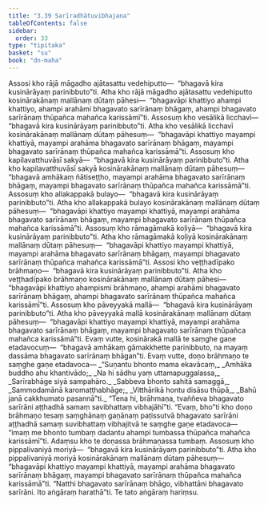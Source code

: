 ```yaml
---
title: "3.39 Sarīradhātuvibhajana"
tableOfContents: false
sidebar:
  order: 33
type: "tipitaka"
basket: "su"
book: "dn-maha"
---
```



<DynamicBreadcrumb />

<Division number="236" book="dn-maha" bookNo="7" page="135">

<Paragraph number="515" book="dn-maha">
Assosi kho rājā māgadho ajātasattu vedehiputto—  “bhagavā kira kusinārāyaṃ parinibbuto”ti. Atha kho rājā māgadho ajātasattu vedehiputto kosinārakānaṃ mallānaṃ dūtaṃ pāhesi—  “bhagavāpi khattiyo ahampi khattiyo, ahampi arahāmi bhagavato sarīrānaṃ bhāgaṃ, ahampi bhagavato sarīrānaṃ thūpañca mahañca karissāmī”ti.
</Paragraph>

<Paragraph number="516" book="dn-maha">
Assosuṃ kho vesālikā licchavī—  “bhagavā kira kusinārāyaṃ parinibbuto”ti. Atha kho vesālikā licchavī kosinārakānaṃ mallānaṃ dūtaṃ pāhesuṃ—  “bhagavāpi khattiyo mayampi khattiyā, mayampi arahāma bhagavato sarīrānaṃ bhāgaṃ, mayampi bhagavato sarīrānaṃ thūpañca mahañca karissāmā”ti.
</Paragraph>

<Paragraph number="517" book="dn-maha">
Assosuṃ kho kapilavatthuvāsī sakyā—  “bhagavā kira kusinārāyaṃ parinibbuto”ti. Atha kho kapilavatthuvāsī sakyā kosinārakānaṃ mallānaṃ dūtaṃ pāhesuṃ—  “bhagavā amhākaṃ ñātiseṭṭho, mayampi arahāma bhagavato sarīrānaṃ bhāgaṃ, mayampi bhagavato sarīrānaṃ thūpañca mahañca karissāmā”ti.
</Paragraph>

<Paragraph number="518" book="dn-maha">
Assosuṃ kho allakappakā bulayo—  “bhagavā kira kusinārāyaṃ parinibbuto”ti. Atha kho allakappakā bulayo kosinārakānaṃ mallānaṃ dūtaṃ pāhesuṃ—  “bhagavāpi khattiyo mayampi khattiyā, mayampi arahāma bhagavato sarīrānaṃ bhāgaṃ, mayampi bhagavato sarīrānaṃ thūpañca mahañca karissāmā”ti.
</Paragraph>

<Paragraph number="519" book="dn-maha">
Assosuṃ kho rāmagāmakā koḷiyā—  “bhagavā kira kusinārāyaṃ parinibbuto”ti. Atha kho rāmagāmakā koḷiyā kosinārakānaṃ mallānaṃ dūtaṃ pāhesuṃ—  “bhagavāpi khattiyo mayampi khattiyā, mayampi arahāma bhagavato sarīrānaṃ bhāgaṃ, mayampi bhagavato sarīrānaṃ thūpañca mahañca karissāmā”ti.
</Paragraph>

<Paragraph number="520" book="dn-maha">
Assosi kho veṭṭhadīpako brāhmaṇo—  “bhagavā kira kusinārāyaṃ parinibbuto”ti. Atha kho veṭṭhadīpako brāhmaṇo kosinārakānaṃ mallānaṃ dūtaṃ pāhesi—  “bhagavāpi khattiyo ahampismi brāhmaṇo, ahampi arahāmi bhagavato sarīrānaṃ bhāgaṃ, ahampi bhagavato sarīrānaṃ thūpañca mahañca karissāmī”ti.
</Paragraph>

<Paragraph number="521" book="dn-maha">
Assosuṃ kho pāveyyakā mallā—  “bhagavā kira kusinārāyaṃ parinibbuto”ti. Atha kho pāveyyakā mallā kosinārakānaṃ mallānaṃ dūtaṃ pāhesuṃ—  “bhagavāpi khattiyo mayampi khattiyā, mayampi arahāma bhagavato sarīrānaṃ bhāgaṃ, mayampi bhagavato sarīrānaṃ thūpañca mahañca karissāmā”ti.
</Paragraph>

<Paragraph number="522" book="dn-maha">
Evaṃ vutte, kosinārakā mallā te saṃghe gaṇe etadavocuṃ—  “bhagavā amhākaṃ gāmakkhette parinibbuto, na mayaṃ dassāma bhagavato sarīrānaṃ bhāgan”ti.
</Paragraph>

</Division>
<Division number="237" book="dn-maha" bookNo="7" page="136">

<Paragraph number="523" book="dn-maha">
Evaṃ vutte, doṇo brāhmaṇo te saṃghe gaṇe etadavoca—
</Paragraph>

<Paragraph number="524" type="verses" book="dn-maha">
_“Suṇantu bhonto mama ekavācaṃ,_  
_Amhāka buddho ahu khantivādo;_  
_Na hi sādhu yaṃ uttamapuggalassa,_  
_Sarīrabhāge siyā sampahāro._  

</Paragraph>

<Paragraph number="525" type="verses" book="dn-maha">
_Sabbeva bhonto sahitā samaggā,_  
_Sammodamānā karomaṭṭhabhāge;_  
_Vitthārikā hontu disāsu thūpā,_  
_Bahū janā cakkhumato pasannā”ti._  

</Paragraph>

</Division>
<Division number="238" book="dn-maha" bookNo="7" page="137">

<Paragraph number="526" book="dn-maha">
“Tena hi, brāhmaṇa, tvaññeva bhagavato sarīrāni aṭṭhadhā samaṃ savibhattaṃ vibhajāhī”ti. “Evaṃ, bho”ti kho doṇo brāhmaṇo tesaṃ saṃghānaṃ gaṇānaṃ paṭissutvā bhagavato sarīrāni aṭṭhadhā samaṃ suvibhattaṃ vibhajitvā te saṃghe gaṇe etadavoca—  “imaṃ me bhonto tumbaṃ dadantu ahampi tumbassa thūpañca mahañca karissāmī”ti. Adaṃsu kho te doṇassa brāhmaṇassa tumbaṃ.
</Paragraph>

<Paragraph number="527" book="dn-maha">
Assosuṃ kho pippalivaniyā moriyā—  “bhagavā kira kusinārāyaṃ parinibbuto”ti. Atha kho pippalivaniyā moriyā kosinārakānaṃ mallānaṃ dūtaṃ pāhesuṃ—  “bhagavāpi khattiyo mayampi khattiyā, mayampi arahāma bhagavato sarīrānaṃ bhāgaṃ, mayampi bhagavato sarīrānaṃ thūpañca mahañca karissāmā”ti. “Natthi bhagavato sarīrānaṃ bhāgo, vibhattāni bhagavato sarīrāni. Ito aṅgāraṃ harathā”ti. Te tato aṅgāraṃ hariṃsu.
</Paragraph>
</Division>